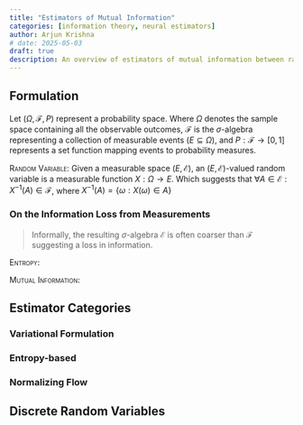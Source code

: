 ```yaml
---
title: "Estimators of Mutual Information"
categories: [information theory, neural estimators]
author: Arjun Krishna
# date: 2025-05-03
draft: true
description: An overview of estimators of mutual information between random variables
---
```


## Formulation
Let $(\Omega, \mathcal{F}, P)$ represent a probability space. 
Where $\Omega$ denotes the sample space containing all the observable outcomes,
$\mathcal{F}$ is the $\sigma$-algebra representing a collection of measurable events ($E \subseteq \Omega$), and 
$P: \mathcal{F} \to [0, 1]$ represents a set function mapping events to probability measures.

[Random Variable:]{.smallcaps} Given a measurable space $(E, \mathcal{E})$, an $(E, \mathcal{E})$-valued random variable is a measurable function $X: \Omega \to E$. Which suggests that $\forall A \in \mathcal{E}: X^{-1}(A) \in \mathcal{F}$, where $X^{-1}(A) = \{\omega: X(\omega) \in A\}$

:::{.callout-note collapse="true"}
### On the Information Loss from Measurements
> Informally, the resulting $\sigma$-algebra $\mathcal{E}$ is often coarser than $\mathcal{F}$ suggesting a loss in information.
:::

[Entropy:]{.smallcaps}

[Mutual Information:]{.smallcaps}

## Estimator Categories

### Variational Formulation

### Entropy-based 

### Normalizing Flow

## Discrete Random Variables